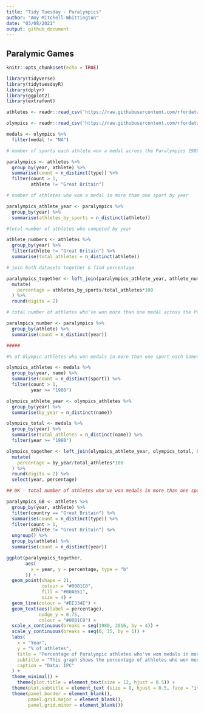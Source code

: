 ```yaml
---
title: "Tidy Tuesday - Paralympics"
author: "Amy Mitchell-Whittington"
date: "03/08/2021"
output: github_document
---
```


## Paralymic Games


```r
knitr::opts_chunk$set(echo = TRUE)

library(tidyverse)
library(tidytuesdayR)
library(dplyr)
library(ggplot2)
library(extrafont)

athletes <- readr::read_csv('https://raw.githubusercontent.com/rfordatascience/tidytuesday/master/data/2021/2021-08-03/athletes.csv')

olympics <- readr::read_csv('https://raw.githubusercontent.com/rfordatascience/tidytuesday/master/data/2021/2021-07-27/olympics.csv')

medals <- olympics %>%
  filter(medal != "NA")

```

```r

# number of sports each athlete won a medal across the Paralympics 1980-2016

paralympics <- athletes %>%
  group_by(year, athlete) %>%
  summarise(count = n_distinct(type)) %>%
  filter(count > 1,
         athlete != "Great Britain")

# number of athletes who won a medal in more than one sport by year

paralympics_athlete_year <- paralympics %>%
  group_by(year) %>%
  summarise(athletes_by_sports = n_distinct(athlete))

#total number of athletes who competed by year 

athlete_numbers <- athletes %>%
  group_by(year) %>%
  filter(athlete != "Great Britain") %>%
  summarise(total_athletes = n_distinct(athlete)) 

# join both datasets together & find percentage 

paralympics_together <- left_join(paralympics_athlete_year, athlete_numbers, by="year") %>%
  mutate(
    percentage = athletes_by_sports/total_athletes*100
  ) %>%
  round(digits = 2)

# total number of athletes who've won more than one medal across the Paralympic Games from 1980-2016

paralmpics_number <- paralympics %>%
  group_by(athlete) %>%
  summarise(count = n_distinct(year))

#####

#% of Olympic athletes who won medals in more than one sport each Games

olympics_athletes <- medals %>%
  group_by(year, name) %>%
  summarise(count = n_distinct(sport)) %>%
  filter(count > 1,
         year >= "1980")

olympics_athlete_year <- olympics_athletes %>%
  group_by(year) %>%
  summarise(by_year = n_distinct(name))

olympics_total <- medals %>%
  group_by(year) %>%
  summarise(total_athletes = n_distinct(name)) %>%
  filter(year >= "1980")

olympics_together <- left_join(olympics_athlete_year, olympics_total, by="year") %>%
  mutate(
    percentage = by_year/total_athletes*100
  ) %>%
  round(digits = 2) %>%
  select(year, percentage)

## UK - total number of athletes who've won medals in more than one sport in the 1980-2016 Paralympic Games

paralympics_GB <- athletes %>%
  group_by(year, athlete) %>%
  filter(country == "Great Britain") %>%
  summarise(count = n_distinct(type)) %>%
  filter(count > 1,
         athlete != "Great Britain") %>%
  ungroup() %>%
  group_by(athlete) %>%
  summarise(count = n_distinct(year))

```

```r

ggplot(paralympics_together, 
       aes(
         x = year, y = percentage, type = "b"
       )) +
  geom_point(shape = 21,
             colour = "#0081C8",
             fill = "#00A651",
             size = 4) +
  geom_line(colour = "#EE334E") +
  geom_text(aes(label = percentage),
            nudge_y = 0.75,
            colour = "#0081C8") +
  scale_x_continuous(breaks = seq(1980, 2016, by = 4)) +
  scale_y_continuous(breaks = seq(0, 15, by = 1)) +
  labs(
    x = "Year",
    y = "% of athletes",
    title = "Percentage of Paralympic athletes who've won medals in more than one sport",
    subtitle = "This graph shows the percentage of athletes who won medals in more than one sport at each of the Paralympic Games",
    caption = "Data: IPC"
  ) +
  theme_minimal() +
    theme(plot.title = element_text(size = 12, hjust = 0.5)) +
  theme(plot.subtitle = element_text (size = 8, hjust = 0.5, face = "italic")) +
  theme(panel.border = element_blank(),
        panel.grid.major = element_blank(),
        panel.grid.minor = element_blank())

```


